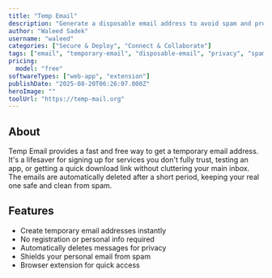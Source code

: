 ```yaml
---
title: "Temp Email"
description: "Generate a disposable email address to avoid spam and protect your privacy."
author: "Waleed Sadek"
username: "waleed"
categories: ["Secure & Deploy", "Connect & Collaborate"]
tags: ["email", "temporary-email", "disposable-email", "privacy", "spam-protection"]
pricing:
  model: "free"
softwareTypes: ["web-app", "extension"]
publishDate: "2025-08-20T06:26:07.000Z"
heroImage: ""
toolUrl: "https://temp-mail.org"
---
```

## About
Temp Email provides a fast and free way to get a temporary email address. It's a lifesaver for signing up for services you don't fully trust, testing an app, or getting a quick download link without cluttering your main inbox. The emails are automatically deleted after a short period, keeping your real one safe and clean from spam.

## Features
- Create temporary email addresses instantly
- No registration or personal info required
- Automatically deletes messages for privacy
- Shields your personal email from spam
- Browser extension for quick access
